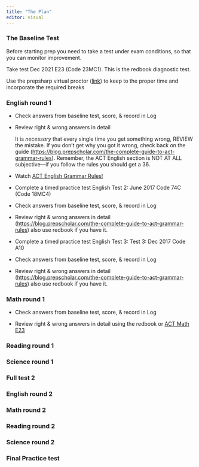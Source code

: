 ```yaml
---
title: "The Plan"
editor: visual
---
```


### The Baseline Test

Before starting prep you need to take a test under exam conditions, so that you can monitor improvement.

Take test Dec 2021 E23 (Code 23MC1). This is the redbook diagnostic test.

Use the prepsharp virtual proctor ([link](https://www.prepsharp.com/act-test-timers/)) to keep to the proper time and incorporate the required breaks

### English round 1

-   Check answers from baseline test, score, & record in Log

-   Review right & wrong answers in detail

    It is *necessary* that every single time you get something wrong, REVIEW the mistake. If you don't get why you got it wrong, check back on the guide (<https://blog.prepscholar.com/the-complete-guide-to-act-grammar-rules>). Remember, the ACT English section is NOT AT ALL subjective---if you follow the rules you should get a 36.

-   Watch [ACT English Grammar Rules!](https://www.youtube.com/watch?v=lFqfD-A4Nts)

-   Complete a timed practice test English Test 2: June 2017 Code 74C (Code 18MC4)

-   Check answers from baseline test, score, & record in Log

-   Review right & wrong answers in detail (<https://blog.prepscholar.com/the-complete-guide-to-act-grammar-rules>) also use redbook if you have it.

-   Complete a timed practice test English Test 3: Test 3: Dec 2017 Code A10

-   Check answers from baseline test, score, & record in Log

-   Review right & wrong answers in detail (<https://blog.prepscholar.com/the-complete-guide-to-act-grammar-rules>) also use redbook if you have it.

### Math round 1

-   Check answers from baseline test, score, & record in Log

-   Review right & wrong answers in detail using the redbook or [ACT Math E23](https://www.youtube.com/playlist?list=PL_tX83dUzqlh7MDFe1LI2Uc-SOLcp5yGA)

### Reading round 1

### Science round 1

### Full test 2

### English round 2

### Math round 2

### Reading round 2

### Science round 2

### Final Practice test
